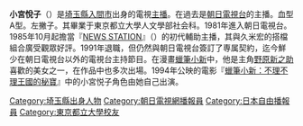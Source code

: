 '''小宮悅子'''（{{bd|1958年|4月18日|||Komiya Etsuko}}）是[[埼玉縣|埼玉縣]][[入間市|入間市]]出身的電視[[新聞主播|主播]]。在過去是[[朝日電視台|朝日電視台]]的主播。血型A型。左撇子。其畢業于東京都立大學人文學部社会科。1981年進入朝日電視台。1985年10月起擔當『[[NEWS_STATION|NEWS STATION]]』（{{lang|ja|ニュースステーション}}）的初代輔助主播，其與久米宏的搭檔組合廣受觀眾好評。1991年退職，但仍然與朝日電視台簽訂了専属契約，迄今鮮少在朝日電視台以外的電視台主持節目。在漫畫[[蠟筆小新|蠟筆小新]]中，他是主角[[野原新之助|野原新之助]]喜歡的美女之一，在作品中也多次出場。1994年公映的電影『[[蠟筆小新：不理不理王國的秘寶|蠟筆小新：不理不理王國的秘寶]]』中的小宮悦子角色由她自己出演。

{{DEFAULTSORT:Komiya Etsuko}}
[[Category:埼玉縣出身人物|Category:埼玉縣出身人物]]
[[Category:朝日電視網播報員|Category:朝日電視網播報員]]
[[Category:日本自由播報員|Category:日本自由播報員]]
[[Category:東京都立大學校友|Category:東京都立大學校友]]